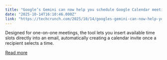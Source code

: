```yaml
---
title: "Google’s Gemini can now help you schedule Google Calendar meetings"
date: "2025-10-14T16:10:46.000Z"
link: "https://techcrunch.com/2025/10/14/googles-gemini-can-now-help-you-schedule-google-calendar-meetings/"
---
```


Designed for one-on-one meetings, the tool lets you insert available time slots directly into an email, automatically creating a calendar invite once a recipient selects a time.

[Read more](https://techcrunch.com/2025/10/14/googles-gemini-can-now-help-you-schedule-google-calendar-meetings/)
